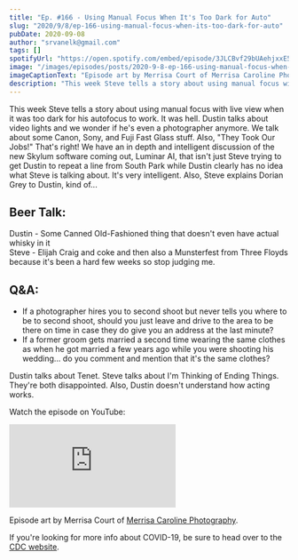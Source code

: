```yaml
---
title: "Ep. #166 - Using Manual Focus When It's Too Dark for Auto"
slug: "2020/9/8/ep-166-using-manual-focus-when-its-too-dark-for-auto"
pubDate: 2020-09-08
author: "srvanelk@gmail.com"
tags: []
spotifyUrl: "https://open.spotify.com/embed/episode/3JLCBvf29bUAehjxxE5jUY?utm_source=generator"
image: "/images/episodes/posts/2020-9-8-ep-166-using-manual-focus-when-its-too-dark-for-auto/Merrisa+Court+-+1.webp"
imageCaptionText: "Episode art by Merrisa Court of Merrisa Caroline Photography. As boys in a rural farming community known as the entire state of Indiana, we absolutely love this photo. (links below)"
description: "This week Steve tells a story about using manual focus with live view when it was too dark for his autofocus to work. It was hell. Dustin talks about video lights and we wonder if he's even a photographer anymore. We talk about some Canon, Sony, and Fuji Fast Glass stuff. Also, 'They Took Our Jobs!' That's right! We have an in depth and intelligent discussion of the new Skylum software coming out, Luminar AI, that isn't just Steve trying to get Dustin to repeat a line from South Park while Dustin clearly has no idea what Steve is talking about. It's very intelligent. Also, Steve explains Dorian Grey to Dustin, kind of..."
---
```


This week Steve tells a story about using manual focus with live view when it was too dark for his autofocus to work. It was hell. Dustin talks about video lights and we wonder if he's even a photographer anymore. We talk about some Canon, Sony, and Fuji Fast Glass stuff. Also, "They Took Our Jobs!" That's right! We have an in depth and intelligent discussion of the new Skylum software coming out, Luminar AI, that isn't just Steve trying to get Dustin to repeat a line from South Park while Dustin clearly has no idea what Steve is talking about. It's very intelligent. Also, Steve explains Dorian Grey to Dustin, kind of...

## Beer Talk:  
Dustin - Some Canned Old-Fashioned thing that doesn't even have actual whisky in it  
Steve - Elijah Craig and coke and then also a Munsterfest from Three Floyds because it's been a hard few weeks so stop judging me.

## Q&A:
- If a photographer hires you to second shoot but never tells you where to be to second shoot, should you just leave and drive to the area to be there on time in case they do give you an address at the last minute?
- If a former groom gets married a second time wearing the same clothes as when he got married a few years ago while you were shooting his wedding... do you comment and mention that it's the same clothes?

Dustin talks about Tenet. Steve talks about I'm Thinking of Ending Things. They're both disappointed. Also, Dustin doesn't understand how acting works.

Watch the episode on YouTube:
<iframe src="https://www.youtube.com/embed/HCMlqQFxHh8" frameborder="0" allow="autoplay; encrypted-media" allowfullscreen></iframe>

Episode art by Merrisa Court of [Merrisa Caroline Photography](https://merrisacarolinephotography.mypixieset.com/).

If you're looking for more info about COVID-19, be sure to head over to the [CDC website](https://www.cdc.gov/coronavirus/2019-ncov/index.html).
